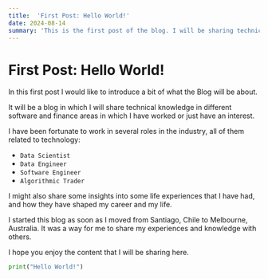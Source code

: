 ```yaml
---
title:  'First Post: Hello World!'
date: 2024-08-14
summary: 'This is the first post of the blog. I will be sharing technical knowledge in different software and finance areas in which I have worked or just have an interest.'
---
```


# First Post: Hello World!

In this first post I would like to introduce a bit of what the Blog will be about. 

It will be a blog in which I will share technical knowledge in different software and finance areas in which I have worked or just have an interest.

I have been fortunate to work in several roles in the industry, all of them related to technology:

* `Data Scientist`
* `Data Engineer`
* `Software Engineer`
* `Algorithmic Trader`

I might also share some insights into some life experiences that I have had, and how they have shaped my career and my life.

I started this blog as soon as I moved from Santiago, Chile to Melbourne, Australia. It was a way for me to share my experiences and knowledge with others.

I hope you enjoy the content that I will be sharing here.

```python
print("Hello World!")
```